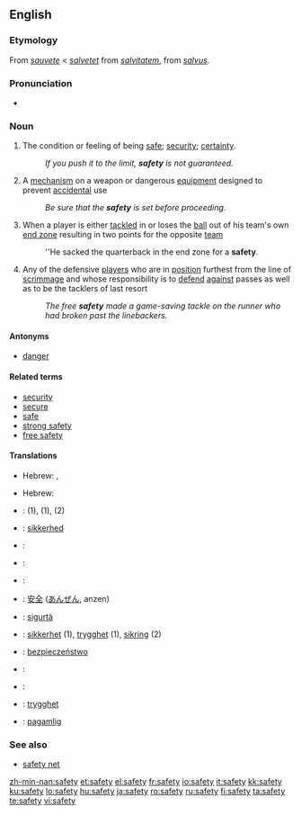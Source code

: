 {{wikipedia|dab=safety (disambiguation)|safety}}
==English==

===Etymology===
From {{etyl|fro}} ''[[sauvete]]'' < ''[[salvetet]]'' from {{ML.}} ''[[salvitatem]]'', from {{etyl|la}} ''[[salvus]]''.

===Pronunciation===
* {{audio|en-us-safety.ogg|Audio (US)}}

===Noun===
{{wikipedia}}
{{en-infl-noun|safet|ies|-}}

# The condition or feeling of being [[safe]]; [[security]]; [[certainty]].
#: ''If you push it to the limit, '''safety''' is not guaranteed.''
# A [[mechanism]] on a weapon or dangerous [[equipment]] designed to prevent [[accidental]] use
#: ''Be sure that the '''safety''' is set before proceeding.''
# {{American football}} When a player is either [[tackled]] in or loses the [[ball]] out of his team's own [[end zone]] resulting in two points for the opposite [[team]]
#: ''He sacked the quarterback in the end zone for a '''safety'''.
# {{American football}} Any of the defensive [[players]] who are in [[position]] furthest from the line of [[scrimmage]] and whose responsibility is to [[defend]] [[against]] passes as well as to be the tacklers of last resort
#: ''The free '''safety''' made a game-saving tackle on the runner who had broken past the linebackers.''

====Antonyms====
* [[danger]]

====Related terms====
* [[security]]
* [[secure]]
* [[safe]]
* [[strong safety]]
* [[free safety]]

====Translations====
{{trans-top|The condition or feeling of being safe; security; certainty}}
*Hebrew: {{t+|he|בטחון|m|tr=bitahon|sc=Hebr}}, {{t-|he|בטיחות|f|tr=betihut|sc=Hebr}}
{{trans-mid}}
{{trans-bottom}}

{{trans-top|A mechanism on a weapon or dangerous equipment}}
* Hebrew: {{t-|he|נצרה|f|tr=nitsra|sc=Hebr}}
{{trans-mid}}
{{trans-bottom}}

{{checktrans}}
{{trans-top|translations to be checked}} 
*{{ttbc|Czech}}: {{t-|cs|bezpečí}} (1), {{t-|cs|bezpečnost|f}} (1), {{t-|cs|pojistka|f}} (2)
*{{ttbc|Danish}}: [[sikkerhed]] {{c}}
*{{ttbc|Finnish}}: {{t+|fi|turvallisuus}}
*{{ttbc|French}}: {{t+|fr|sûreté|f}}
*{{ttbc|German}}: {{t+|de|Sicherheit|f}}
*{{ttbc|Japanese}}: [[安全]] ([[あんぜん]], anzen)
{{trans-mid}}
*{{ttbc|Maltese}}: [[sigurtà]] {{f}}
*{{ttbc|Norwegian}}: [[sikkerhet]] (1), [[trygghet]] (1), [[sikring]] {{m}} (2)
*{{ttbc|Polish}}: [[bezpieczeństwo]] {{n}}
*{{ttbc|Russian}}: {{t+|ru|безопасность|f|tr=bezopásnost’|sc=Cyrl}}
*{{ttbc|Spanish}}: {{t+|es|seguridad|f}}
*{{ttbc|Swedish}}: [[trygghet]] {{c}}
*{{ttbc|Visaya}}: [[pagamlig]]
{{trans-bottom}}

===See also===
* [[safety net]]

[[zh-min-nan:safety]]
[[et:safety]]
[[el:safety]]
[[fr:safety]]
[[io:safety]]
[[it:safety]]
[[kk:safety]]
[[ku:safety]]
[[lo:safety]]
[[hu:safety]]
[[ja:safety]]
[[ro:safety]]
[[ru:safety]]
[[fi:safety]]
[[ta:safety]]
[[te:safety]]
[[vi:safety]]
